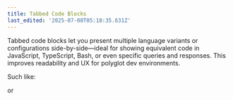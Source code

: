 ```yaml
---
title: Tabbed Code Blocks
last_edited: '2025-07-08T05:18:35.631Z'
---
```


Tabbed code blocks let you present multiple language variants or configurations side-by-side—ideal for showing equivalent code in JavaScript, TypeScript, Bash, or even specific queries and responses. This improves readability and UX for polyglot dev environments.

Such like:

<queryResponseTabs
  query="// JavaScript
  fetch('/api/data')
    .then(res => res.json())
    .then(data => console.log(data))"
  response="// TypeScript
  async function getData(): Promise<void> {
    const res = await fetch('/api/data')
    const data = await res.json()
    console.log(data)
  }"
  customQueryName="JavaScript"
  customResponseName="TypeScript"
/>

or

<queryResponseTabs query="const CONTENT_MANAGEMENT = 'Optimized';" response="const LLAMAS = '100';" />
